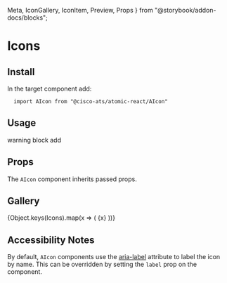   Meta,
  IconGallery,
  IconItem,
  Preview,
  Props
} from "@storybook/addon-docs/blocks";


<Meta title="Components/Icons" component={AIcon} />

# Icons

## Install

In the target component add:

```
  import AIcon from "@cisco-ats/atomic-react/AIcon"
```

## Usage

<Preview>
  <AApp>
    <AIcon className="status-yellow--text">warning</AIcon>
    <AIcon size="32" className="status-red--text">
      block
    </AIcon>
    <AIcon size="large">add</AIcon>
  </AApp>
</Preview>

## Props

The `AIcon` component inherits passed props.

<Props of={AIcon} />

## Gallery

<IconGallery>
  {Object.keys(Icons).map(x => (
    <IconItem name={x} key={x}>
      <AIcon>{x}</AIcon>
    </IconItem>
  ))}
</IconGallery>

## Accessibility Notes

By default, `AIcon` components use the [aria-label](https://www.w3.org/TR/wai-aria/#aria-label) attribute to label the icon by name. This can be overridden by setting the `label` prop on the component.
